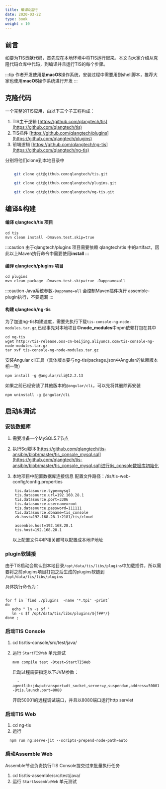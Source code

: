 ```yaml
---
title: 编译&运行
date: 2020-03-22
type: book
weight : 10
---
```


## 前言

如要为TIS贡献代码，首先应在本地环境中将TIS运行起来。本文向大家介绍从克隆代码仓库中代码，到编译并且运行TIS的每个步骤。

:::tip
  作者开发使用是**macOS**操作系统，安装过程中需要用到shell脚本，推荐大家也使用**macOS**操作系统进行开发
:::


## 克隆代码

一个完整的TIS应用，由以下三个子工程构成：

1. TIS主干逻辑 [https://github.com/qlangtech/tis](https://github.com/qlangtech/tis)
2. TIS插件 [https://github.com/qlangtech/plugins](https://github.com/qlangtech/plugins)
3. 前端逻辑 [https://github.com/qlangtech/ng-tis](https://github.com/qlangtech/ng-tis)

分别将他们clone到本地目录中

``` bash

    git clone git@github.com:qlangtech/tis.git

    git clone git@github.com:qlangtech/plugins.git

    git clone git@github.com:qlangtech/ng-tis.git
```

## 编译&构建

<!--
#### Maven setting.xml 修改
由于TIS对DataX项目进行Fork单独Deploy到TIS的Maven仓库中，另外依赖了Jenkins仓库的代码，在编译项目之前需要将本地maven仓库中 `MAVEN_HOME/config/setting.xml` 文件配置进行修改，

详细请参照：[https://github.com/qlangtech/tis-ansible/blob/master/template/settings.xml.j2](https://github.com/qlangtech/tis-ansible/blob/master/template/settings.xml.j2) ,开发者只需将示例中的
`qlangtech` ， `jenkins` 两个profile相关的配置拷贝到本地maven配置中即可。

TIS使用的Maven推荐使用**v3.8.1** 版本
-->
#### 编译 qlangtech/tis 项目

```shell script
cd tis
mvn clean install -Dmaven.test.skip=true
```

:::caution
  由于qlangtech/plugins 项目需要依赖 qlangtech/tis 中的artifact，因此以上Maven执行命令中需要使用**install**
:::


#### 编译 qlangtech/plugins 项目

```shell script
cd plugins
mvn clean package -Dmaven.test.skip=true -Dappname=all
```

:::caution
 Java系统参数`-Dappname=all` 会控制Maven插件执行 assemble-plugin执行，不要遗漏
:::

#### 构建 qlangtech/ng-tis

为了加速ng-tis构建速度，需要先执行下载`tis-console-ng-node-modules.tar.gz`,已经事先对本地项目中**node_modules**中npm依赖打包在其中

```shell script
cd ng-tis
wget http://tis-release.oss-cn-beijing.aliyuncs.com/tis-console-ng-node-modules.tar.gz
tar xvf tis-console-ng-node-modules.tar.gz
```

安装Angular cli工具（具体版本要与ng-tis/package.json中Angular的依赖版本相一致）
```shell script
npm install -g @angular/cli@12.2.13
```
如果之前已经安装了其他版本的`@angular/cli`，可以先将其删除再安装
```shell script
npm uninstall -g @angular/cli
```

## 启动&调试

### 安装数据库

1. 需要准备一个MySQL5.7节点
2. 执行Sql脚本[https://github.com/qlangtech/tis-ansible/blob/master/tis_console_mysql.sql](https://github.com/qlangtech/tis-ansible/blob/master/tis_console_mysql.sql)进行tis_console数据库初始化
3. 本地项目中配置数据库连接信息
   配置文件路径：/tis/tis-web-config/config.properties

   ```properties
    tis.datasource.type=mysql
    tis.datasource.url=192.168.28.1
    tis.datasource.port=3306
    tis.datasource.username=root
    tis.datasource.password=111111
    tis.datasource.dbname=tis_console
    zk.host=192.168.28.1:2181/tis/cloud

    assemble.host=192.168.28.1
    tis.host=192.168.28.1
   ```

   以上配置文件中IP相关都可以配置成本地IP地址

### plugin软链接

由于TIS启动会默认到本地目录`/opt/data/tis/libs/plugins`中加载插件，所以需要将之前plugins项目打包之后生成的plugins软链到 `/opt/data/tis/libs/plugins`

具体执行命令为：

```shell script

for f in `find ./plugins  -name '*.tpi' -print`
do
   echo " ln -s $f "
   ln -s $f /opt/data/tis/libs/plugins/${f##*/}
done ;

```

### 启动TIS Console

1. cd tis/tis-console/src/test/java/
2. 运行 `StartTISWeb` 单元测试

   ```shell script
   mvn compile test -Dtest=StartTISWeb
   ```

   启动过程需要指定以下JVM参数：

   ```shell script
     -agentlib:jdwp=transport=dt_socket,server=y,suspend=n,address=50001 -Dtis.launch.port=8080
   ```
   开启50001的远程调试端口，并且以8080端口运行http servlet

### 启动TIS Web

1.  cd ng-tis
2.  运行

   ```shell
     npm run ng:serve-jit --scripts-prepend-node-path=auto
   ```

### 启动Assemble Web

Assemble节点负责执行TIS Console提交过来批量执行任务

1. cd tis/tis-assemble/src/test/java/
2. 运行 `StartAssembleWeb` 单元测试

